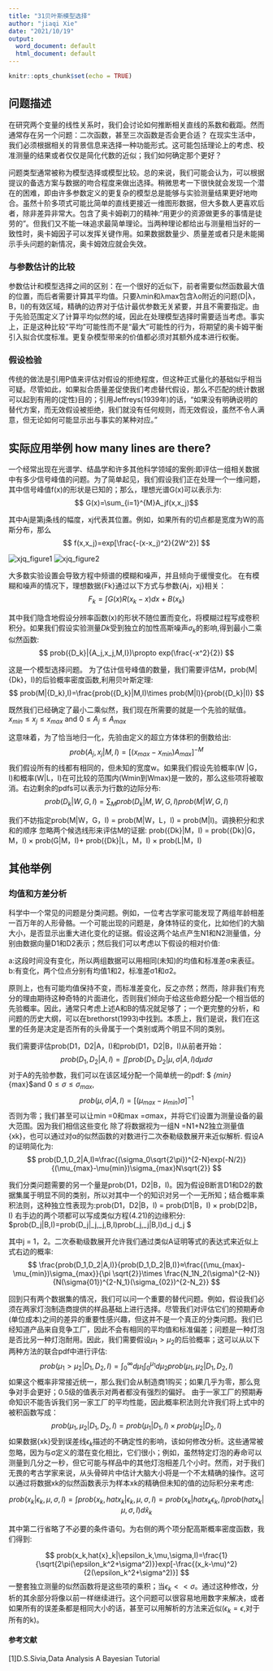 ```yaml
---
title: "31贝叶斯模型选择"
author: "jiaqi Xie"
date: "2021/10/19"
output:
  word_document: default
  html_document: default
---
```


```r
knitr::opts_chunk$set(echo = TRUE)
```

## 问题描述
在研究两个变量的线性关系时，我们会讨论如何推断相关直线的系数和截距。然而通常存在另一个问题：二次函数，甚至三次函数是否会更合适？
在现实生活中，我们必须根据相关的背景信息来选择一种功能形式。这可能包括理论上的考虑、校准测量的结果或者仅仅是简化代数的近似；我们如何确定那个更好？

问题类型通常被称为模型选择或模型比较。总的来说，我们可能会认为，可以根据提议的备选方案与数据的吻合程度来做出选择。稍微思考一下很快就会发现一个潜在的困难，即由许多参数定义的更复杂的模型总是能够与实验测量结果更好地吻合。虽然十阶多项式可能比简单的直线更接近一维图形数据，但大多数人更喜欢后者，除非差异非常大。包含了奥卡姆剃刀的精神:“用更少的资源做更多的事情是徒劳的”。但我们又不能一味追求最简单理论。当两种理论都给出与测量相当好的一致性时，奥卡姆因子可以发挥关键作用。如果数据数量少、质量差或者只是未能揭示手头问题的新情况，奥卡姆效应就会失效。

### 与参数估计的比较
参数估计和模型选择之间的区别：在一个很好的近似下，前者需要似然函数最大值的位置，而后者需要计算其平均值。只要λmin和λmax包含λo附近的问题(D|λ，B，I)的有效区域，精确的边界对于估计最优参数无关紧要，并且不需要指定。由于先验范围定义了计算平均似然的域，因此在处理模型选择时需要适当考虑。事实上，正是这种比较“平均”可能性而不是“最大”可能性的行为，将期望的奥卡姆平衡引入拟合优度标准。更复杂模型带来的价值都必须对其额外成本进行权衡。

### 假设检验

传统的做法是引用P值来评估对假设的拒绝程度，但这种正式量化的基础似乎相当可疑。尽管如此，如果拟合质量差促使我们考虑替代假设，那么不匹配的统计数据可以起到有用的(定性)目的；引用Jeffreys(1939年)的话，“如果没有明确说明的替代方案，而无效假设被拒绝，我们就没有任何规则，而无效假设，虽然不令人满意，但无论如何可能显示出与事实的某种对应。”


## 实际应用举例 how many lines are there?
一个经常出现在光谱学、结晶学和许多其他科学领域的案例:即评估一组相关数据中有多少信号峰值的问题。为了简单起见，我们假设我们正在处理一个一维问题，其中信号峰值f(x)的形状是已知的；那么，理想光谱G(x)可以表示为:$$ G(x)=\sum_{i=1}^{M}A_jf(x,x_j)$$

其中Aj是第j条线的幅度，xj代表其位置。例如，如果所有的切点都是宽度为W的高斯分布，那么$$ f(x,x_j)=exp[\frac{-(x-x_j)^2}{2W^2}] $$

![xjq_figure1](figure/xjq_figure1.png)
![xjq_figure2](figure/xjq_figure2.png)

大多数实验设置会导致方程中频谱的模糊和噪声，并且倾向于缓慢变化。
在有模糊和噪声的情况下，理想数据{Fk}通过以下方式与参数{Aj，xj}相关：
$$ F_k=\int G(x)R(x_k-x)dx+B(x_k) $$

其中我们隐含地假设分辨率函数(x)的形状不随位置而变化，将模糊过程写成卷积积分。如果我们假设实验测量$Dk$受到独立的加性高斯噪声$\sigma_k$的影响,得到最小二乘似然函数:$$ prob({D_k}|{A_j,x_j,M,I})\propto exp(\frac{-x^2}{2}) $$

这是一个模型选择问题。
为了估计信号峰值的数量，我们需要评估M，prob(M|{Dk}，I)的后验概率密度函数,利用贝叶斯定理: $$ prob(M|{D_k},I)=\frac{prob({D_k}|M,I)\times prob(M|I)}{prob({D_k}|I)} $$

既然我们已经确定了最小二乘似然，我们现在所需要的就是一个先验的赋值。
$x_{min}\leq x_j\leq x_{max}$ and $0\leq A_j\leq A_{max}$

这意味着，为了恰当地归一化，先验由定义的超立方体体积的倒数给出:
$$ prob({A_j,x_j}|M,I)=[(x_{max}-x_{min})A_{max}]^{-M} $$
我们假设所有的线都有相同的，但未知的宽度w。如果我们假设先验概率(W |G，I)和概率(W|L，I)在可比较的范围内(Wmin到Wmax)是一致的，那么这些项将被取消。右边剩余的pdfs可以表示为行数的边际分布:
$$ prob({D_k}|W,G,I)=\sum_M prob({D_k}|M,W,G,I)prob(M|W,G,I) $$

我们不妨指定prob(M|W，G，I) = prob(M|W，L，I) = prob(M|I)。调换积分和求和的顺序
忽略两个候选线形来评估M的证据: 
prob({Dk}|M，I) = prob({Dk}|G，M，I) × prob(G|M，I)+ prob({Dk}|L，M，I) × prob(L|M，I)

## 其他举例
### 均值和方差分析
科学中一个常见的问题是分类问题。例如，一位考古学家可能发现了两组年龄相差一百万年的人形骨骼。一个可能出现的问题是，身体特征的变化，比如他们的大脑大小，是否显示出重大进化变化的证据。假设这两个站点产生N1和N2测量值，分别由数据向量D1和D2表示；然后我们可以考虑以下假设的相对价值:

a:这段时间没有变化，所以两组数据可以用相同(未知)的均值和标准差σ来表征。
b:有变化，两个位点分别有均值1和2，标准差σ1和σ2。

原则上，也有可能均值保持不变，而标准差变化，反之亦然；然而，除非我们有充分的理由期待这种奇特的片面进化，否则我们倾向于给这些命题分配一个相当低的先验概率。因此，通常只考虑上述A和B的情况就足够了；一个更完整的分析，和问题的历史大纲，可以在brethorst(1993)中找到。本质上，我们是说，我们在这里的任务是决定是否所有的头骨属于一个类别或两个明显不同的类别。

我们需要评估prob(D1，D2|A，I)和prob(D1，D2|B，I)从前者开始：
$$ prob(D_1,D_2|A,I)=\iint prob(D_1,D_2|\mu,\sigma|A,I)d\mu d\sigma $$
对于A的先验参数，我们可以在该区域分配一个简单统一的pdf:
$ \mu_{min}\leq\mu\leq\mu_{max}$and $0\leq\sigma\leq\sigma_{max}$,
$$prob(\mu,\sigma|A,I)=[(\mu_{max}-\mu_{min})\sigma]^{-1}$$
否则为零；我们甚至可以让min =0和max =σmax，并将它们设置为测量设备的最大范围。因为我们相信这些变化
除了将数据视为一组N =N1+N2独立测量值{xk}，也可以通过对α的似然函数的对数进行二次泰勒级数展开来近似解析.
假设A的证明简化为:
$$ prob(D_1,D_2|A,I)≈\frac{(\sigma_0\sqrt{2\pi})^{2-N}exp(-N/2)}{(\mu_{max}-\mu{min})\sigma_{max}N\sqrt{2}} $$

我们分类问题需要的另一个量是prob(D1，D2|B，I)。因为假设B断言D1和D2的数据集属于明显不同的类别，所以对其中一个的知识对另一个一无所知；结合概率乘积法则，这种独立性表现为:prob(D1，D2|B，I) = prob(D1|B，I) × prob(D2|B，I)
右手边的两个项都可以写成类似方程(4.21)的边缘积分:
$prob(D_j|B,I)=\iint prob(D_j|\mu_j,\sigma_j,B,I)prob(\mu_j,\sigma_j|B,I)d\mu_j d\sigma_j $

其中j = 1，2。二次泰勒级数展开允许我们通过类似A证明等式的表达式来近似上式右边的概率:
$$ \frac{prob(D_1,D_2|A,I)}{prob(D_1,D_2|B,I)}≈\frac{(\mu_{max}-\mu_{min})\sigma_{max}}{\pi \sqrt{2}}\times \frac{N_1N_2(\sigma)^{2-N}}{N(\sigma{01})^{2-N_1}(\sigma_{02})^{2-N_2}} $$

回到只有两个数据集的情况，我们可以问一个重要的替代问题。例如，假设我们必须在两家灯泡制造商提供的样品基础上进行选择。尽管我们对评估它们的预期寿命(单位成本)之间的差异的重要性感兴趣，但这并不是一个真正的分类问题。我们已经知道产品来自竞争工厂，因此不会有相同的平均值和标准偏差；问题是一种灯泡是否比另一种灯泡耐用。因此，我们需要假设$\mu_1>\mu_2$的后验概率；这可以从以下两种方法的联合pdf中进行评估:
$$ prob(\mu_1>\mu_2|D_1,D_2,I)=\int_{0}^{\infty}d\mu_1\int_{0}^{\mu_1}d\mu_2prob(\mu_1,\mu_2|D_1,D_2,I)$$
如果这个概率非常接近统一，那么我们会从制造商1购买；如果几乎为零，那么竞争对手会更好；0.5级的值表示对两者都没有强烈的偏好。
由于一家工厂的预期寿命知识不能告诉我们另一家工厂的平均性能，因此概率积法则允许我们将上式中的被积函数写成：
$$prob(\mu_1,\mu_2|D_1,D_2,I)=prob(\mu_1|D_1,I)\times prob(\mu_2|D_2,I)$$
如果数据{xk}受到误差线${\epsilon_k}$描述的不确定性的影响，该如何修改分析。这些通常被忽略，因为与σ定义的潜在变化相比，它们很小；例如，虽然特定灯泡的寿命可以测量到几分之一秒，但它可能与样品中的其他灯泡相差几个小时。然而，对于我们无畏的考古学家来说，从头骨碎片中估计大脑大小将是一个不太精确的操作。这可以通过将数据xk的似然函数表示为样本xk的精确但未知的值的边际积分来考虑:

$$prob(x_k|\epsilon_k,\mu,\sigma,I)=\int prob(x_k,hat{x}_k|\epsilon_k,\mu,\sigma,I)=prob(x_k|hat{x}_k\epsilon_k,I)prob(hat{x}_k|\mu,\sigma,I)d\hat{x}_k $$

其中第二行省略了不必要的条件语句。为右侧的两个项分配高斯概率密度函数，我们得到:

$$ prob(x_k,hat{x}_k|\epsilon_k,\mu,\sigma,I)=\frac{1}{\sqrt{2\pi(\epsilon_k^2+\sigma^2)}}exp[-\frac{(x_k-\mu)^2}{2(\epsilon_k^2+\sigma^2)}] $$
一整套独立测量的似然函数将是这些项的乘积；当$\epsilon_k<<\sigma$。通过这种修改，分析的其余部分将像以前一样继续进行。这个问题可以很容易地用数字来解决，或者如果所有的误差条都是相同大小的话，甚至可以用解析的方法来近似($\epsilon_k=\epsilon$,对于所有的k)。

#### 参考文献
[1]D.S.Sivia,Data Analysis A Bayesian Tutorial
